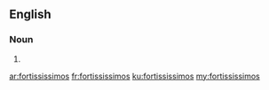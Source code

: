==English==

===Noun===
{{head|en|noun plural form}}

# {{plural of|fortississimo|lang=en}}

[[ar:fortississimos]]
[[fr:fortississimos]]
[[ku:fortississimos]]
[[my:fortississimos]]